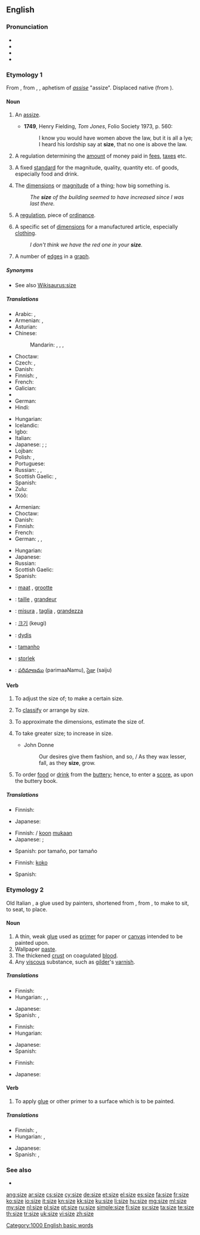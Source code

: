 ==English==

===Pronunciation===
* {{IPA|/saɪz/}}
* {{audio|en-us-size.ogg|Audio (US)}}
* {{rhymes|aɪz}}
* {{homophones|sighs}}

===Etymology 1===
From {{etyl|enm}} {{term|sise|sise, syse|regulation, control, limit|lang=enm}}, from {{etyl|fro}} {{term|cise||lang=fro}}, {{term|sise||lang=fro}}, aphetism of ''[[assise]]'' "assize". Displaced native {{enm}} {{term|grete|grete, grette|size|lang=enm}} (from {{ang}} {{term|grietu|grīetu, grȳtu|size, greatness|lang=ang}}).

====Noun====
{{en-noun}}

# {{obsolete|_|except|_|dialectal}} An [[assize]]. {{defdate|from 14th c.}}
#* '''1749''', Henry Fielding, ''Tom Jones'', Folio Society 1973, p. 560:
#*: I know you would have women above the law, but it is all a lye; I heard his lordship say at '''size''', that no one is above the law.
# {{obsolete}} A regulation determining the [[amount]] of money paid in [[fees]], [[taxes]] etc. {{defdate|14th-18th c.}}
# {{obsolete}} A fixed [[standard]] for the magnitude, quality, quantity etc. of goods, especially food and drink. {{defdate|15th-17th c.}}
# The [[dimensions]] or [[magnitude]] of a thing; how big something is. {{defdate|from 15th c.}}
#: ''The '''size''' of the building seemed to have increased since I was last there.''
# {{obsolete}} A [[regulation]], piece of [[ordinance]]. {{defdate|15th c.}}
# A specific set of [[dimension]]s for a manufactured article, especially [[clothing]]. {{defdate|from 16th c.}}
#: ''I don't think we have the red one in your '''size'''.''
# {{graph theory}} A number of [[edges]] in a [[graph]]. {{defdate|from 20th c.}}

=====Synonyms=====
* See also [[Wikisaurus:size]]

=====Translations=====
{{trans-top|dimensions or magnitude of a thing}}
* Arabic: {{t-|ar|مقاس|m|tr=maqaas}}, {{t-|ar|حجم|m|tr=Hajm}}
* Armenian: {{t-|hy|չափ|tr=čap}}, {{t-|hy|մեծություն|tr=meçut’yun}}
* Asturian: {{t-|ast|tamañu|m}}
* Chinese:
*: Mandarin: {{t-|cmn|尺寸|tr=chǐcùn|sc=Hani}}, {{t-|cmn|大小|tr=dàxiǎo|sc=Hani}}, {{t-|cmn|規模|sc=Hani}}, {{t-|cmn|规模|tr=guīmó|sc=Hani}}
* Choctaw: {{tø|cho|chito}}
* Czech: {{t+|cs|velikost|f}}, {{t+|cs|rozměr|m}}
* Danish: {{t-|da|størrelse|c}}
* Finnish: {{t+|fi|koko}}, {{t+|fi|suuruus}}
* French: {{t+|fr|taille|f}}
* Galician: {{t+|gl|tamaño|m}}
* {{trreq|Georgian}}
* German: {{t+|de|Größe|f}}
* Hindi: {{t-|hi|आकार|tr=ākār}}
{{trans-mid}}
* Hungarian: {{t+|hu|méret}}
* Icelandic: {{t+|is|stærð}}
* Igbo: {{tø|ig|ndẹlẹ}}
* Italian: {{t+|it|taglia}}
* Japanese: {{qualifier|dimension or magnitude}} {{t-|ja|大きさ|tr=ōkisa}}; {{qualifier|dimension}} {{t-|ja|寸法|tr=sunpō}}; {{qualifier|magnitude}} {{t-|ja|規模|tr=kibo}}
* Lojban: {{t-|jbo|nilbra}}
* Polish: {{t+|pl|rozmiar|m}}, {{t+|pl|wielkość|f}}
* Portuguese: {{t+|pt|tamanho|m}}
* Russian: {{t+|ru|размер|m|tr=razm'ér}}, {{t+|ru|величина|f|tr=v'eličiná}}, {{t+|ru|объём|m|tr=objóm}}
* Scottish Gaelic: {{t-|gd|tomhas|m}}, {{t-|gd|meudachd|f}}
* Spanish: {{t+|es|tamaño|m}}
* Zulu: {{t-|zu|ubukhulu|c14}}
* ǃXóõ: {{tø|nmn|ʻǁnàhã}}
{{trans-bottom}}

{{trans-top|a specific set of dimensions for clothing}}
* Armenian: {{t-|hy|չափս|tr=čaps}}
* Choctaw: {{tø|cho|chito}}
* Danish: {{t-|da|størrelse|c}}
* Finnish: {{t+|fi|koko}}
* French: {{t+|fr|taille|f}}
* German: {{t+|de|Größe|f}}, {{t-|de|Kleidergröße|f}}, {{t-|de|Konfektionsgröße|f}}
{{trans-mid}}
* Hungarian: {{t+|hu|méret}}
* Japanese: {{t-|ja|サイズ|tr=saizu}}
* Russian: {{t+|ru|размер|m|tr=razm'ér}}
* Scottish Gaelic: {{t-|gd|meudachd|f}}
* Spanish: {{t+|es|talla|f}}
{{trans-bottom}}

{{trans-top|graph theory: a number of edges in a graph}}
{{trans-mid}}
{{trans-bottom}}

{{trans-see|assize}}

{{checktrans-top}}
* {{ttbc|nl}}: [[maat]] {{f}}, [[grootte]] {{f}}
* {{ttbc|fr}}: [[taille]] {{f}}, [[grandeur]] {{f}}
* {{ttbc|it}}: [[misura]] {{f}}, [[taglia]] {{f}}, [[grandezza]] {{f}}
{{trans-mid}}
* {{ttbc|ko}}: [[크기]] (keugi)
* {{ttbc|lt}}: [[dydis]] {{m}}
* {{ttbc|pt}}: [[tamanho]] {{m}}
* {{ttbc|sv}}: [[storlek]] {{c}}
* {{ttbc|te}}: [[పరిమాణము]] (parimaaNamu), [[సైజు]] (saiju)
{{trans-bottom}}

====Verb====
{{en-verb|siz|ing}}

# {{transitive}} To adjust the size of; to make a certain size.
# {{transitive}} To [[classify]] or arrange by size.
# {{transitive|colloquial}} To approximate the dimensions, estimate the size of.
# {{intransitive}} To take greater size; to increase in size.
#* John Donne
#*: Our desires give them fashion, and so, / As they wax lesser, fall, as they '''size''', grow.
# {{UK|Cambridge University|obsolete}} To order [[food]] or [[drink]] from the [[buttery]]; hence, to enter a [[score]], as upon the buttery book.

=====Translations=====
{{trans-top|to adjust the size of}}
* Finnish: {{t+|fi|sovittaa}}
{{trans-mid}}
* Japanese: {{t-|ja|合わせる|tr=awaseru}}
{{trans-bottom}}

{{trans-top|to classify or arrange by size}}
* Finnish: {{t+|fi|luokitella}}/{{t+|fi|lajitella}} [[koko|koon]] [[mukaan]]
* Japanese: {{qualifier|classify}} {{t-|ja|大きさ順に選別する|tr=ōkisa-jun ni senbetsu-suru}}; {{qualifier|arrange}} {{t-|ja|大きさ順に並べる|tr=ōkisa-jun ni naraberu}}
{{trans-mid}}
* Spanish: {{t+|es|formar}} por tamaño, {{t+|es|ordenar}} por tamaño
{{trans-bottom}}

{{trans-top|to estimate the size of}}
* Finnish: {{t+|fi|arvioida}} [[koko]]
{{trans-mid}}
* Spanish: {{t+|es|medir}}
{{trans-bottom}}

===Etymology 2===
Old Italian {{term|sisa}}, a glue used by painters, shortened from {{term|assisa}}, from {{term|assiso}}, to make to sit, to seat, to place.

====Noun====
{{en-noun}}

# A thin, weak [[glue]] used as [[primer]] for paper or [[canvas]] intended to be painted upon.
# Wallpaper [[paste]].
# The thickened [[crust]] on coagulated [[blood]].
# Any [[viscous]] substance, such as [[gilder]]'s [[varnish]].

=====Translations=====
{{trans-top|thin, weak glue intended to be painted upon}}
* Finnish: {{t-|fi|pohjuste}}
* Hungarian: {{t+|hu|enyv}}, {{t+|hu|ragasztó}}, {{t+|hu|csiriz}}
{{trans-mid}}
* Japanese: {{t+|ja|どうさ|tr=dōsa}}
* Spanish: {{t-|es|sellador|m}}, {{t+|es|cola|f}}
{{trans-bottom}}

{{trans-top|wallpaper paste}}
* Finnish: {{t-|fi|liisteri}}
* Hungarian: {{t-|hu|tapétaragasztó}}
{{trans-mid}}
* Japanese: {{t+|ja|糊|tr=nori}}
* Spanish: {{t+|es|cola|f}}
{{trans-bottom}}

{{trans-top|thickened crust on coagulated blood}}
* Finnish: {{t+|fi|rupi}}
{{trans-mid}}
* Japanese: {{t-|ja|血糊|tr=chinori}}
{{trans-bottom}}

====Verb====
{{en-verb|siz|ing}}

# {{transitive}} To apply [[glue]] or other primer to a surface which is to be painted.

=====Translations=====
{{trans-top|to apply primer to a surface which is to be painted}}
* Finnish: {{t-|fi|pohjustaa}}, {{t-|fi|pohjamaalata}}
* Hungarian: {{t-|hu|enyvez}}, {{t-|hu|csirizel}}
{{trans-mid}}
* Japanese: {{t-|ja|どうさをひく|tr=dōsa wo hiku}}
* Spanish: {{t+|es|sellar}}, {{t-|es|encolar}}
{{trans-bottom}}

===See also===
* {{Cite EB1911|Size}}

[[Category:1000 English basic words]]

[[ang:size]]
[[ar:size]]
[[cs:size]]
[[cy:size]]
[[de:size]]
[[et:size]]
[[el:size]]
[[es:size]]
[[fa:size]]
[[fr:size]]
[[ko:size]]
[[io:size]]
[[it:size]]
[[kn:size]]
[[kk:size]]
[[ku:size]]
[[li:size]]
[[hu:size]]
[[mg:size]]
[[ml:size]]
[[my:size]]
[[nl:size]]
[[pl:size]]
[[pt:size]]
[[ru:size]]
[[simple:size]]
[[fi:size]]
[[sv:size]]
[[ta:size]]
[[te:size]]
[[th:size]]
[[tr:size]]
[[uk:size]]
[[vi:size]]
[[zh:size]]